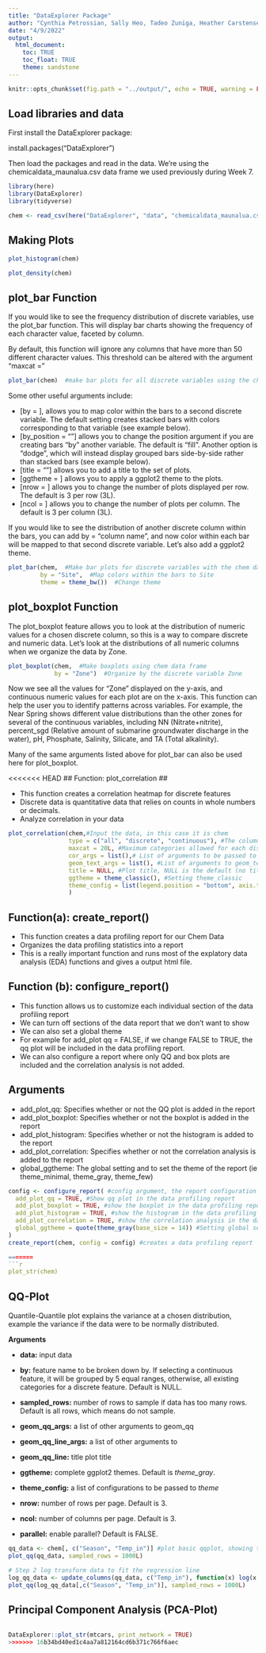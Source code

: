 ```yaml
---
title: "DataExplorer Package"
author: "Cynthia Petrossian, Sally Heo, Tadeo Zuniga, Heather Carstensen"
date: "4/9/2022"
output: 
  html_document:
    toc: TRUE
    toc_float: TRUE
    theme: sandstone
---
```


```r
knitr::opts_chunk$set(fig.path = "../output/", echo = TRUE, warning = FALSE, message = FALSE)
```

## Load libraries and data

First install the DataExplorer package:

install.packages("DataExplorer")

Then load the packages and read in the data. We're using the chemicaldata_maunalua.csv data frame we used previously during Week 7. 

```r
library(here)
library(DataExplorer)
library(tidyverse)

chem <- read_csv(here("DataExplorer", "data", "chemicaldata_maunalua.csv"))
```

## Making Plots

```r
plot_histogram(chem)
```

```r
plot_density(chem)
```



## plot_bar Function

If you would like to see the frequency distribution of discrete variables, use the plot_bar function. This will display bar charts showing the frequency of each character value, faceted by column. 

By default, this function will ignore any columns that have more than 50 different character values. This threshold can be altered with the argument "maxcat = "  


```r
plot_bar(chem)  #make bar plots for all discrete variables using the chem data
```

Some other useful arguments include:

* [by = ], allows you to map color within the bars to a second discrete variable. The default setting creates stacked bars with colors corresponding to that variable (see example below). 
* [by_position = ""] allows you to change the position argument if you are creating  bars "by" another variable. The default is "fill". Another option is "dodge", which will instead display grouped bars side-by-side rather than stacked bars (see example below).
* [title = ""] allows you to add a title to the set of plots.
* [ggtheme = ] allows you to apply a ggplot2 theme to the plots.
* [nrow = ] allows you to change the number of plots displayed per row. The default is 3 per row (3L). 
* [ncol = ] allows you to change the number of plots per column. The default is 3 per column (3L).

If you would like to see the distribution of another discrete column within the bars, you can add by = "column name", and now color within each bar will be mapped to that second discrete variable. Let's also add a ggplot2 theme. 

```r
plot_bar(chem,  #Make bar plots for discrete variables with the chem data
         by = "Site",  #Map colors within the bars to Site
         theme = theme_bw())  #Change theme
```


## plot_boxplot Function

The plot_boxplot feature allows you to look at the distribution of numeric values for a chosen discrete column, so this is a way to compare discrete and numeric data. Let's look at the distributions of all numeric columns when we organize the data by Zone.

```r
plot_boxplot(chem,  #Make boxplots using chem data frame
             by = "Zone")  #Organize by the discrete variable Zone
```

Now we see all the values for "Zone" displayed on the y-axis, and continuous numeric values for each plot are on the x-axis. This function can help the user you to identify patterns across variables. For example, the Near Spring shows different value distributions than the other zones for several of the continuous variables, including NN (Nitrate+nitrite), percent_sgd (Relative amount of submarine groundwater discharge in the water), pH, Phosphate, Salinity, Silicate, and TA (Total alkalinity). 

Many of the same arguments listed above for plot_bar can also be used here for plot_boxplot. 

<<<<<<< HEAD
## Function: plot_correlation ##

* This function creates a correlation heatmap for discrete features 
* Discrete data is quantitative data that relies on counts in whole numbers or decimals.
* Analyze correlation in your data

```r
plot_correlation(chem,#Input the data, in this case it is chem
                 type = c("all", "discrete", "continuous"), #The column types to be included in the correlation plot; "All" = all columns, "discrete" is for discrete features, "continuous" is for continuous. 
                 maxcat = 20L, #Maximum categories allowed for each discrete feature
                 cor_args = list(),# List of arguments to be passed to the plot correlation function
                 geom_text_args = list(), #List of arguments to geom_text
                 title = NULL, #Plot title, NULL is the default (no title)
                 ggtheme = theme_classic(), #Setting theme_classic
                 theme_config = list(legend.position = "bottom", axis.text.x = element_text(angle = 90))#Adjusting axis text, and legend position
                 )
```

## Function(a): create_report() ##

* This function creates a data profiling report for our Chem Data
* Organizes the data profiling statistics into a report
* This is a really important function and runs most of the explatory data analysis (EDA) functions and gives a output html file. 

## Function (b): configure_report()

* This function allows us to customize each individual section of the data profiling report
* We can turn off sections of the data report that we don't want to show
* We can also set a global theme
* For example for add_plot qq = FALSE, if we change FALSE to TRUE, the qq plot will be included in the data profiling report.
* We can also configure a report where only QQ and box plots are included and the correlation analysis is not added.

## Arguments ##
* add_plot_qq: Specifies whether or not the QQ plot is added in the report
* add_plot_boxplot: Specifies whether or not the boxplot is added in the report
* add_plot_histogram: Specifies whether or not the histogram is added to the report
* add_plot_correlation: Specifies whether or not the correlation analysis is added to the report
* global_ggtheme: The global setting and to set the theme of the report (ie theme_minimal, theme_gray, theme_few) 

```r
config <- configure_report( #config argument, the report configuration generated by configure_report
  add_plot_qq = TRUE, #Show qq plot in the data profiling report
  add_plot_boxplot = TRUE, #show the boxplot in the data profiling report
  add_plot_histogram = TRUE, #show the histogram in the data profiling report
  add_plot_correlation = TRUE, #show the correlation analysis in the data profiling report
  global_ggtheme = quote(theme_gray(base_size = 14)) #Setting global setting for the theme of the report
)
create_report(chem, config = config) #creates a data profiling report
```
```r
=======
```r
plot_str(chem)
```

## QQ-Plot
Quantile-Quantile plot explains the variance at a chosen distribution, example the variance if the data were to be normally distributed. 

**Arguments**

* **data:** input data

* **by:** feature name to be broken down by. If selecting a continuous feature, it will be grouped by 5 equal ranges, otherwise, all existing categories for a discrete feature. Default is NULL.

* **sampled_rows:** number of rows to sample if data has too many rows. Default is all rows, which means do not sample.

* **geom_qq_args:** a list of other arguments to geom_qq

* **geom_qq_line_args:** a list of other arguments to 

* **geom_qq_line:** title plot title

* **ggtheme:** complete ggplot2 themes. Default is *theme_gray*.

* **theme_config:** a list of configurations to be passed to *theme*

* **nrow:** number of rows per page. Default is 3.

* **ncol:** number of columns per page. Default is 3.

* **parallel:** enable parallel? Default is FALSE.

```r
qq_data <- chem[, c("Season", "Temp_in")] #plot basic qqplot, showing the 
plot_qq(qq_data, sampled_rows = 1000L) 
```

```r
# Step 2 log transform data to fit the regression line
log_qq_data <- update_columns(qq_data, c("Temp_in"), function(x) log(x + 1)) #update columns to long parameters giving a better "fit" line 
plot_qq(log_qq_data[,c("Season", "Temp_in")], sampled_rows = 1000L)

```

## Principal Component Analysis (PCA-Plot)
```r



```

```r


DataExplorer::plot_str(mtcars, print_network = TRUE)
>>>>>>> 16b34bd40ed1c4aa7a812164cd6b371c766f6aec


```




